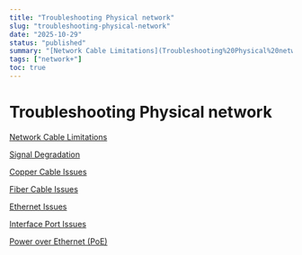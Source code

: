```yaml
---
title: "Troubleshooting Physical network"
slug: "troubleshooting-physical-network"
date: "2025-10-29"
status: "published"
summary: "[Network Cable Limitations](Troubleshooting%20Physical%20network/Network%20Cable%20Limitations%202686f82ab005807d9665c688b9e7efb8.md)"
tags: ["network+"]
toc: true
---
```


# Troubleshooting Physical network

[Network Cable Limitations](Troubleshooting%20Physical%20network/Network%20Cable%20Limitations%202686f82ab005807d9665c688b9e7efb8.md)

[](Troubleshooting%20Physical%20network/Untitled%202686f82ab00580afa94ecb99cabd75c4.md)

[Signal Degradation](Troubleshooting%20Physical%20network/Signal%20Degradation%202686f82ab00580b9b690f23005854579.md)

[Copper Cable Issues](Troubleshooting%20Physical%20network/Copper%20Cable%20Issues%202686f82ab005809b8b1bc85669444a1d.md)

[Fiber Cable Issues](Troubleshooting%20Physical%20network/Fiber%20Cable%20Issues%202686f82ab0058070b3c5fac6826a56e2.md)

[Ethernet Issues](Troubleshooting%20Physical%20network/Ethernet%20Issues%202686f82ab005802da032c425585d4d71.md)

[Interface Port Issues](Troubleshooting%20Physical%20network/Interface%20Port%20Issues%202686f82ab00580e69521c8a34bfffdb0.md)

[Power over Ethernet (PoE) ](Troubleshooting%20Physical%20network/Power%20over%20Ethernet%20(PoE)%202686f82ab0058019aabae5cde50a5237.md)

[](Troubleshooting%20Physical%20network/Untitled%202686f82ab005804997e7c567b8e55875.md)